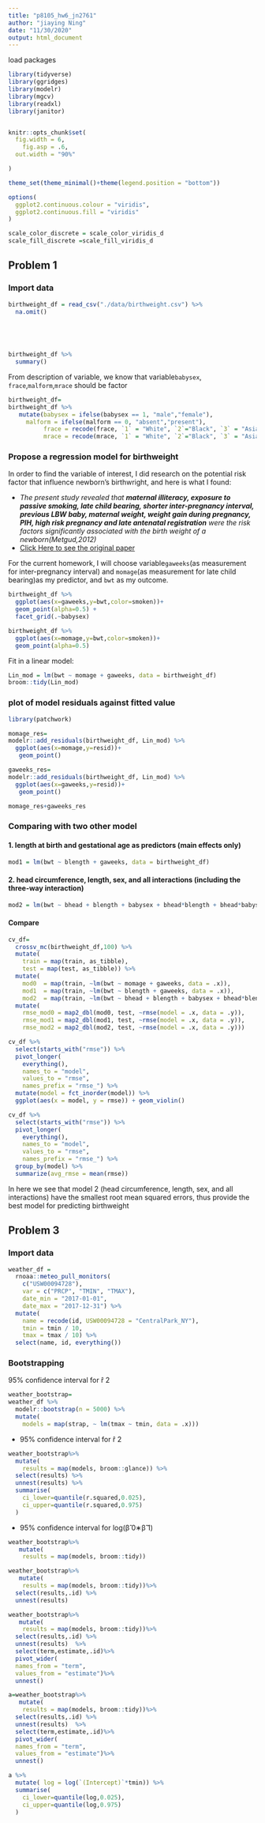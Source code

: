```yaml
---
title: "p8105_hw6_jn2761"
author: "jiaying Ning"
date: "11/30/2020"
output: html_document
---
```


load packages
```r
library(tidyverse)
library(ggridges)
library(modelr)
library(mgcv)
library(readxl)
library(janitor)


knitr::opts_chunk$set(
  fig.width = 6,
    fig.asp = .6,
  out.width = "90%"

)

theme_set(theme_minimal()+theme(legend.position = "bottom"))

options(
  ggplot2.continuous.colour = "viridis",
  ggplot2.continuous.fill = "viridis"
)

scale_color_discrete = scale_color_viridis_d
scale_fill_discrete =scale_fill_viridis_d
```

## Problem 1

### Import data
```r
birthweight_df = read_csv("./data/birthweight.csv") %>%
  na.omit() 


  
  
```
```r
birthweight_df %>%
  summary()
```

From description of variable, we know that variable`babysex`, `frace`,`malform`,`mrace` should be factor
```r
birthweight_df=
birthweight_df %>%
   mutate(babysex = ifelse(babysex == 1, "male","female"),
     malform = ifelse(malform == 0, "absent","present"),
          frace = recode(frace, `1` = "White", `2`="Black", `3` = "Asian", `4` = "Puerto Rican", `8` = "Other", `9` = "Unknown"),
          mrace = recode(mrace, `1` = "White", `2`="Black", `3` = "Asian", `4` = "Puerto Rican", `8` = "Other"))
```


### Propose a regression model for birthweight

In order to find the variable of interest, I did research on the potential risk factor that influence newborn's birthwright, and here is what I found:

- *The present study revealed that* ***maternal illiteracy, exposure to passive smoking, late child bearing, shorter inter-pregnancy interval, previous LBW baby, maternal weight, weight gain during pregnancy, PIH, high risk pregnancy and late antenatal registration*** *were the risk factors significantly associated with the birth weight of a newborn(Metgud,2012)* 
- [Click Here to see the original paper](https://www.ncbi.nlm.nih.gov/pmc/articles/PMC3390317/#)

For the current homework, I will choose variable`gaweeks`(as measurement for inter-pregnancy interval) and `momage`(as measurement for late child bearing)as my predictor, and `bwt` as my outcome.



```r
birthweight_df %>%
  ggplot(aes(x=gaweeks,y=bwt,color=smoken))+
  geom_point(alpha=0.5) +
  facet_grid(.~babysex)

birthweight_df %>%
  ggplot(aes(x=momage,y=bwt,color=smoken))+
  geom_point(alpha=0.5) 
```

Fit in a linear model:
```r
Lin_mod = lm(bwt ~ momage + gaweeks, data = birthweight_df)
broom::tidy(Lin_mod)


```

### plot of model residuals against fitted value
```r

library(patchwork)

momage_res=
modelr::add_residuals(birthweight_df, Lin_mod) %>%
  ggplot(aes(x=momage,y=resid))+
   geom_point() 

gaweeks_res=
modelr::add_residuals(birthweight_df, Lin_mod) %>%
  ggplot(aes(x=gaweeks,y=resid))+
   geom_point() 

momage_res+gaweeks_res
```

### Comparing with two other model

#### 1. length at birth and gestational age as predictors (main effects only)

```r

mod1 = lm(bwt ~ blength + gaweeks, data = birthweight_df)

```


#### 2. head circumference, length, sex, and all interactions (including the three-way interaction) 

```r

mod2 = lm(bwt ~ bhead + blength + babysex + bhead*blength + bhead*babysex + blength*babysex + bhead*blength*babysex, data = birthweight_df)

```

#### Compare

```r
cv_df=
  crossv_mc(birthweight_df,100) %>%
  mutate(
    train = map(train, as_tibble),
    test = map(test, as_tibble)) %>% 
  mutate(
    mod0  = map(train, ~lm(bwt ~ momage + gaweeks, data = .x)),
    mod1  = map(train, ~lm(bwt ~ blength + gaweeks, data = .x)),
    mod2  = map(train, ~lm(bwt ~ bhead + blength + babysex + bhead*blength + bhead*babysex + blength*babysex + bhead*blength*babysex, data = .x))) %>% 
  mutate(
    rmse_mod0 = map2_dbl(mod0, test, ~rmse(model = .x, data = .y)),
    rmse_mod1 = map2_dbl(mod1, test, ~rmse(model = .x, data = .y)),
    rmse_mod2 = map2_dbl(mod2, test, ~rmse(model = .x, data = .y)))
```

```r
cv_df %>% 
  select(starts_with("rmse")) %>% 
  pivot_longer(
    everything(),
    names_to = "model", 
    values_to = "rmse",
    names_prefix = "rmse_") %>% 
  mutate(model = fct_inorder(model)) %>% 
  ggplot(aes(x = model, y = rmse)) + geom_violin()
```


```r
cv_df %>% 
  select(starts_with("rmse")) %>% 
  pivot_longer(
    everything(),
    names_to = "model", 
    values_to = "rmse",
    names_prefix = "rmse_") %>%
  group_by(model) %>%
  summarize(avg_rmse = mean(rmse))
```


In here we see that model 2 (head circumference, length, sex, and all interactions) have the smallest root mean squared errors, thus provide the best model for predicting birthweight


## Problem 3

### Import data
```r
weather_df = 
  rnoaa::meteo_pull_monitors(
    c("USW00094728"),
    var = c("PRCP", "TMIN", "TMAX"), 
    date_min = "2017-01-01",
    date_max = "2017-12-31") %>%
  mutate(
    name = recode(id, USW00094728 = "CentralPark_NY"),
    tmin = tmin / 10,
    tmax = tmax / 10) %>%
  select(name, id, everything())
```

### Bootstrapping 

95% confidence interval for r̂ 2 

```r
weather_bootstrap=
weather_df %>% 
  modelr::bootstrap(n = 5000) %>% 
  mutate(
    models = map(strap, ~ lm(tmax ~ tmin, data = .x)))

```


- 95% confidence interval for r̂ 2 


```r
weather_bootstrap%>%
  mutate(
    results = map(models, broom::glance)) %>% 
  select(results) %>% 
  unnest(results) %>%
  summarise(
    ci_lower=quantile(r.squared,0.025),
    ci_upper=quantile(r.squared,0.975)
  )
```


- 95% confidence interval for log(β̂ 0∗β̂ 1)


```r
weather_bootstrap%>%
   mutate(
    results = map(models, broom::tidy))
```
```r
weather_bootstrap%>%
   mutate(
    results = map(models, broom::tidy))%>% 
  select(results,.id) %>% 
  unnest(results) 
```


```r

weather_bootstrap%>%
   mutate(
    results = map(models, broom::tidy))%>% 
  select(results,.id) %>% 
  unnest(results)  %>%
  select(term,estimate,.id)%>%
  pivot_wider(
  names_from = "term",  
  values_from = "estimate")%>%
  unnest() 
```


```r
a=weather_bootstrap%>%
   mutate(
    results = map(models, broom::tidy))%>% 
  select(results,.id) %>% 
  unnest(results)  %>%
  select(term,estimate,.id)%>%
  pivot_wider(
  names_from = "term",  
  values_from = "estimate")%>%
  unnest()
```

```r
a %>%
  mutate( log = log(`(Intercept)`*tmin)) %>%
  summarise(
    ci_lower=quantile(log,0.025),
    ci_upper=quantile(log,0.975)
  )
        
```
